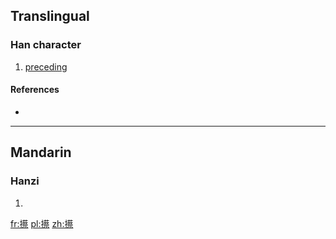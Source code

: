 ==Translingual==

===Han character===
{{Han char|rn=64|rad=手|as=14|sn=17|four=5409<sub>1</sub>|canj=手廿月火 (QTBF)|ids=⿰[[扌]][[蔡]]}}

# [[preceding]]

====References====
* {{Han ref|kx=0462.020|dkj=12931|dj=0811.100|hdz=31979.050|uh=6503|ud=25859|bh=EFD6|bd=61398}}

----

==Mandarin==

===Hanzi===
{{cmn-hanzi|pin=[[huō]] ([[huo1]]), [[què]] ([[que4]]), [[sà]] ([[sa4]])|wg=huo<sup>1</sup>, ch'üeh<sup>4</sup>, sa<sup>4</sup>}}

# {{defn|lang=cmn|sort=手14}}

[[fr:攃]]
[[pl:攃]]
[[zh:攃]]